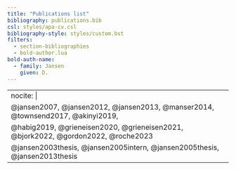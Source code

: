 ---
title: "Publications list"
bibliography: publications.bib
csl: styles/apa-cv.csl
bibliography-style: styles/custom.bst
filters:
  - section-bibliographies
  - bold-author.lua
bold-auth-name:
  - family: Jansen
    given: D.
---

---
nocite: |
  @jansen2007, @jansen2012, @jansen2013, @manser2014, @townsend2017, @akinyi2019,
  @habig2019, @grieneisen2020, @grieneisen2021, @bjork2022, @gordon2022, @roche2023
  @jansen2003thesis, @jansen2005intern, @jansen2005thesis, @jansen2013thesis
---

